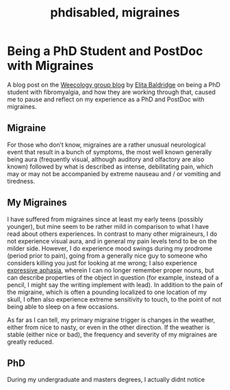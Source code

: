 % phdisabled, migraines

# Being a PhD Student and PostDoc with Migraines

A blog post on the [Weecology group blog](http://jabberwocky.weecology.org/2014/10/13/how-technology-can-help-scientists-with-chronic-illnesses-or-technology-ftw/) by [Elita Baldridge](https://twitter.com/elitabaldridge) on being a PhD student with fibromyalgia, and how they are working through that, caused me to pause and reflect on my experience as a PhD and PostDoc with migraines.

## Migraine

For those who don't know, migraines are a rather unusual neurological event that result in a bunch of symptoms, the most well known generally being aura (frequently visual, although auditory and olfactory are also known) followed by what is described as intense, debilitating pain, which may or may not be accompanied by extreme nauseau and / or vomiting and tiredness.

## My Migraines

I have suffered from migraines since at least my early teens (possibly younger), but mine seem to be rather mild in comparison to what I have read about others experiences. In contrast to many other migraineurs, I do not experience visual aura, and in general my pain levels tend to be on the milder side. However, I do experience mood swings during my prodrome (period prior to pain), going from a generally nice guy to someone who considers killing you just for looking at me wrong; I also experience [expressive aphasia](http://en.wikipedia.org/wiki/Aphasia), wherein I can no longer remember proper nouns, but can describe properties of the object in question (for example, instead of a pencil, I might say the writing implement with lead). In addition to the pain of the migraine, which is often a pounding localized to one location of my skull, I often also experience extreme sensitivity to touch, to the point of not being able to sleep on a few occasions.

As far as I can tell, my primary migraine trigger is changes in the weather, either from nice to nasty, or even in the other direction. If the weather is stable (either nice or bad), the frequency and severity of my migraines are greatly reduced.

## PhD

During my undergraduate and masters degrees, I actually didnt notice
